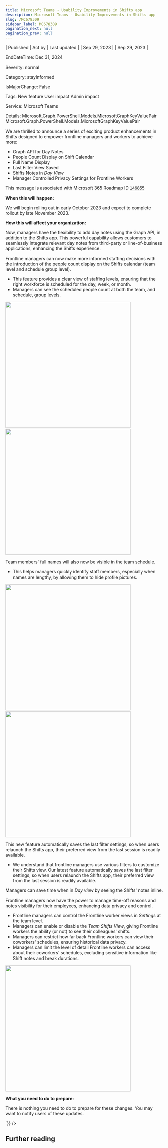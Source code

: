 ```yaml
---
title: Microsoft Teams - Usability Improvements in Shifts app
description: Microsoft Teams - Usability Improvements in Shifts app
slug: /MC678309
sidebar_label: MC678309
pagination_next: null
pagination_prev: null
---
```



| Published | Act by | Last updated |
| Sep 29, 2023 |  | Sep 29, 2023 |

EndDateTime: Dec 31, 2024

Severity: normal

Category: stayInformed

IsMajorChange: False

Tags: New feature User impact Admin impact

Service: Microsoft Teams

Details: Microsoft.Graph.PowerShell.Models.MicrosoftGraphKeyValuePair Microsoft.Graph.PowerShell.Models.MicrosoftGraphKeyValuePair

<div dangerouslySetInnerHTML={{__html:`
<p style="">We are thrilled to announce a series of exciting product enhancements in Shifts designed to empower frontline managers and workers to achieve more:</p><ul><li>Graph API for Day Notes</li><li>People Count Display on Shift Calendar</li><li>Full Name Display</li><li>Last Filter View Saved</li><li>Shifts Notes in <i>Day View</i></li><li>Manager Controlled Privacy Settings for Frontline Workers</li></ul><p style="">This message is associated with Microsoft 365 Roadmap ID <a href="https://www.microsoft.com/microsoft-365/roadmap?filters=&amp;searchterms=146855" target="_blank" style="background-color: rgb(255, 255, 255); font-family: sans-serif; font-weight: 400;">146855</a><br></p>

<p><b>When this will happen:</b><br></p>

<p>We will begin rolling out in early October 2023 and expect to complete rollout by late November 2023.</p>

<p><b>How this will affect your organization:</b></p><p>Now, managers have the flexibility to add day notes using the Graph API, in addition to the Shifts app. This powerful capability allows customers to seamlessly integrate relevant day notes from third-party or line-of-business applications, enhancing the Shifts experience.</p>


<p>Frontline managers can now make more informed staffing decisions with the introduction of the people count display on the Shifts calendar (team level and schedule group level).</p><ul><li>This feature provides a clear view of staffing levels, ensuring that the right workforce is scheduled for the day, week, or month.</li><li>Managers can see the scheduled people count at both the team, and schedule, group levels.</li></ul><p><img src="https://img-prod-cms-rt-microsoft-com.akamaized.net/cms/api/am/imageFileData/RW1c5JT?ver=ad0c" style="width: 400px;">&nbsp; &nbsp;<img src="https://img-prod-cms-rt-microsoft-com.akamaized.net/cms/api/am/imageFileData/RW1c32D?ver=b5e1" style="width: 400px;"><br></p><p>Team members' full names will also now be visible in the team schedule.</p><p> </p><ul><li>This helps managers quickly identify staff members, especially when names are lengthy, by allowing them to hide profile pictures.</li></ul><p><img src="https://img-prod-cms-rt-microsoft-com.akamaized.net/cms/api/am/imageFileData/RW1cdfy?ver=1b78" style="width: 400px;">&nbsp; &nbsp;<img src="https://img-prod-cms-rt-microsoft-com.akamaized.net/cms/api/am/imageFileData/RW1c5JI?ver=ca97" style="width: 400px;"><br></p><p>This new feature automatically saves the last filter settings, so when users relaunch the Shifts app, their preferred view from the last session is readily available.</p><ul><li>We understand that frontline managers use various filters to customize their Shifts view. Our latest feature automatically saves the last filter settings, so when users relaunch the Shifts app, their preferred view from the last session is readily available.</li></ul><p>Managers can save time when in <i>Day view</i> by seeing the Shifts' notes inline.</p><p>Frontline managers now have the power to manage time-off reasons and notes visibility for their employees, enhancing data privacy and control.</p><ul><li>Frontline managers can control the Frontline worker views in <i>Settings</i> at the team level.</li><li>Managers can enable or disable the <i>Team Shifts View</i>, giving Frontline workers the ability (or not) to see their colleagues' shifts.</li><li>Managers can restrict how far back Frontline workers can view their coworkers' schedules, ensuring historical data privacy.</li><li>Managers can limit the level of detail Frontline workers can access about their coworkers' schedules, excluding sensitive information like Shift notes and break durations.</li></ul><p><img src="https://img-prod-cms-rt-microsoft-com.akamaized.net/cms/api/am/imageFileData/RW1c32w?ver=89a6" style="width: 400px;"><br></p><p><b>What you need to do to prepare:</b></p><p>There is nothing you need to do to prepare for these changes. You may want to notify users of these updates.</p>
`}} />

## Further reading

